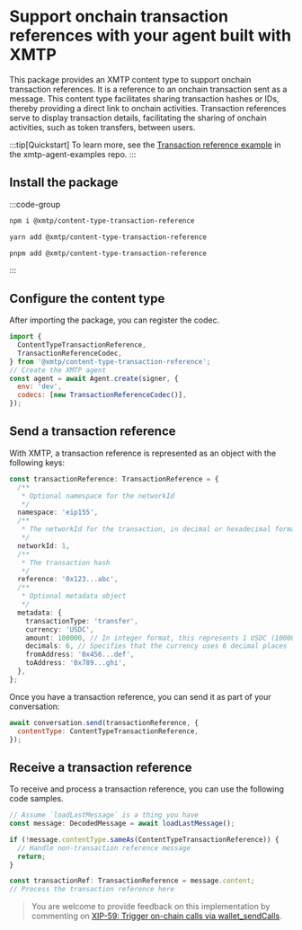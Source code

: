 # Support onchain transaction references with your agent built with XMTP

This package provides an XMTP content type to support onchain transaction references. It is a reference to an onchain transaction sent as a message. This content type facilitates sharing transaction hashes or IDs, thereby providing a direct link to onchain activities. Transaction references serve to display transaction details, facilitating the sharing of onchain activities, such as token transfers, between users.

:::tip[Quickstart]
To learn more, see the [Transaction reference example](https://github.com/ephemeraHQ/xmtp-agent-examples/tree/main/examples/xmtp-transactions) in the xmtp-agent-examples repo.
:::

## Install the package

:::code-group

```bash [npm]
npm i @xmtp/content-type-transaction-reference
```

```bash [yarn]
yarn add @xmtp/content-type-transaction-reference
```

```bash [pnpm]
pnpm add @xmtp/content-type-transaction-reference
```

:::

## Configure the content type

After importing the package, you can register the codec.

```js [Node]
import {
  ContentTypeTransactionReference,
  TransactionReferenceCodec,
} from '@xmtp/content-type-transaction-reference';
// Create the XMTP agent
const agent = await Agent.create(signer, {
  env: 'dev',
  codecs: [new TransactionReferenceCodec()],
});
```

## Send a transaction reference

With XMTP, a transaction reference is represented as an object with the following keys:

```ts [Node]
const transactionReference: TransactionReference = {
  /**
   * Optional namespace for the networkId
   */
  namespace: 'eip155',
  /**
   * The networkId for the transaction, in decimal or hexadecimal format
   */
  networkId: 1,
  /**
   * The transaction hash
   */
  reference: '0x123...abc',
  /**
   * Optional metadata object
   */
  metadata: {
    transactionType: 'transfer',
    currency: 'USDC',
    amount: 100000, // In integer format, this represents 1 USDC (100000/10^6)
    decimals: 6, // Specifies that the currency uses 6 decimal places
    fromAddress: '0x456...def',
    toAddress: '0x789...ghi',
  },
};
```

Once you have a transaction reference, you can send it as part of your conversation:

```js [Node]
await conversation.send(transactionReference, {
  contentType: ContentTypeTransactionReference,
});
```

## Receive a transaction reference

To receive and process a transaction reference, you can use the following code samples.

```ts [Node]
// Assume `loadLastMessage` is a thing you have
const message: DecodedMessage = await loadLastMessage();

if (!message.contentType.sameAs(ContentTypeTransactionReference)) {
  // Handle non-transaction reference message
  return;
}

const transactionRef: TransactionReference = message.content;
// Process the transaction reference here
```

> You are welcome to provide feedback on this implementation by commenting on [XIP-59: Trigger on-chain calls via wallet_sendCalls](https://community.xmtp.org/t/xip-59-trigger-on-chain-calls-via-wallet-sendcalls/889).

